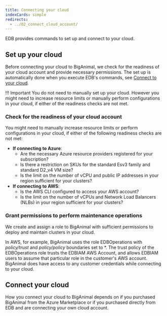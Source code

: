 ```yaml
---
title: Connecting your cloud
indexCards: simple
redirects:
  - ../02_connect_cloud_account/
---
```


EDB provides commands to set up and connect to your cloud.

## Set up your cloud

Before connecting your cloud to BigAnimal, we check for the readiness of your cloud account and provide necessary permissions. The set up is automatically done when you execute EDB's commands, see [Connect to your cloud](#onnect-to-your-cloud).

!!! Important
    You do not need to manually set up your cloud. However you might need to increase resource limits or manually perform configurations in your cloud, if either of the readiness checks are not met.

### Check for the readiness of your cloud account

You might need to manually increase resource limits or perform configurations in your cloud, if either of the following readiness checks are not met: 

* **If connecting to Azure**:
   - Are the necessary Azure resource providers registered for your subscription?
   - Is there a restriction on SKUs for the standard Esv3 family and standard D2_v4 VM size?
   - Is the limit on the number of vCPU and public IP addresses in your region sufficient for your clusters?
* **If connecting to AWS**:
   - Is the AWS CLI configured to access your AWS account?
   - Is the limit on the number of vCPUs and Network Load Balancers (NLBs) in your region sufficient for your clusters?
 

### Grant permissions to perform maintenance operations
 
We create and assign a role to BigAnimal with sufficient permissions to deploy and maintain clusters in your cloud. 

In AWS, for example, BigAnimal uses the role EDBOperations with *policy/trust* and *policy/policy* boundaries set to *. The trust policy of the EDBOperations role trusts the EDBIAM AWS Account, and allows EDBIAM users to assume that particular role in the customer's AWS account. BigAnimal does have access to any customer credentials while connecting to your cloud.

## Connect your cloud

How you connect your cloud to BigAnimal depends on if you purchased BigAnimal from the Azure Marketplace or if you purchased directly from EDB and are connecting your own cloud account.


